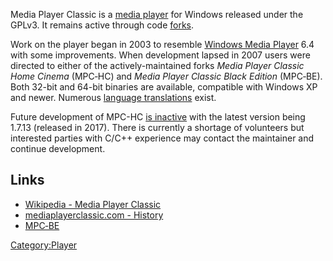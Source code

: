 {{Website|Media Player Classic HC|https://mpc-hc.org/}}
{{FOSS}}

Media Player Classic is a [[media player]] for Windows released under the GPLv3. It remains active through code [[wikipedia:fork (software)|fork]]s.

Work on the player began in 2003 to resemble [[Windows Media Player]] 6.4 with some improvements. When development lapsed in 2007 users were directed to either of the actively-maintained forks ''Media Player Classic Home Cinema'' (MPC&#x2011;HC) and ''Media Player Classic Black Edition'' (MPC&#x2011;BE). Both 32-bit and 64-bit binaries are available, compatible with Windows XP and newer. Numerous [https://www.transifex.com/mpc-hc/mpc-hc/ language translations] exist.

Future development of MPC-HC [https://mpc-hc.org/2017/07/16/1.7.13-released-and-farewell/ is inactive] with the latest version being 1.7.13 (released in 2017). There is currently a shortage of volunteers but interested parties with C/C++ experience may contact the maintainer and continue development.

== Links ==
* [[wikipedia:Media Player Classic|Wikipedia - Media Player Classic]]
* [http://mediaplayerclassic.com/about-media-player-classic/media-player-classic-mpc-history/ mediaplayerclassic.com - History]
* [https://mpc-be.org/ MPC&#x2011;BE]

[[Category:Player]]